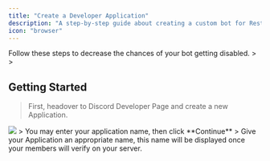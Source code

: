 ```yaml
---
title: "Create a Developer Application"
description: "A step-by-step guide about creating a custom bot for RestoreCord."
icon: "browser"
---
```

<Warning>
    <Card title="How to secure your Discord bot." icon="shield" href="/guides/secure-bot">
        Follow these steps to decrease the chances of your bot getting disabled.
    </Card>
</Warning>
>
>

## Getting Started
> First, headover to Discord Developer Page and create a new Application.

<Card title="➡️ Visit Discord Developer Page " href="https://discord.com/developers/applications">
</Card>

<Frame>
  <img src="images/setup_create_application.png" />
</Frame>
>
<Info>You may enter your application name, then click **Continue**</Info>
>
<Note>Give your Application an appropriate name, this name will be displayed once your members will verify on your server.</Note>